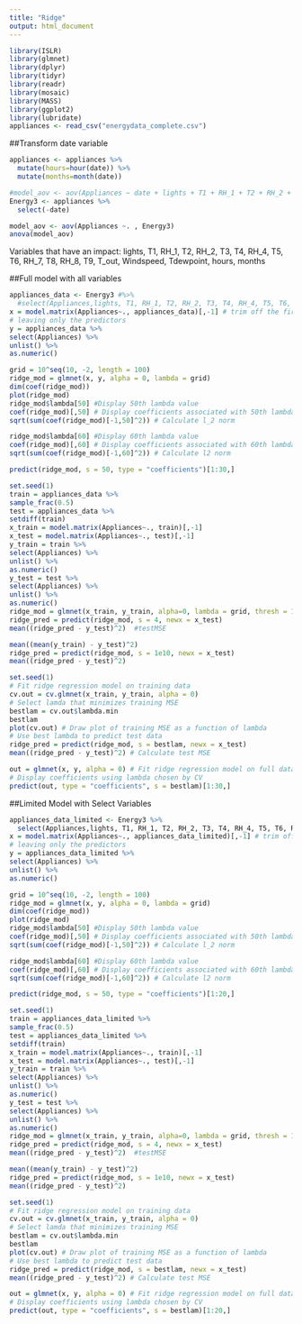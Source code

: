 ```yaml
---
title: "Ridge"
output: html_document
---
```


```r
library(ISLR)
library(glmnet)
library(dplyr)
library(tidyr)
library(readr)
library(mosaic)
library(MASS)
library(ggplot2)
library(lubridate)
appliances <- read_csv("energydata_complete.csv")
```

##Transform date variable

```r
appliances <- appliances %>%
  mutate(hours=hour(date)) %>%
  mutate(months=month(date))
```


```r
#model_aov <- aov(Appliances ~ date + lights + T1 + RH_1 + T2 + RH_2 + T3 + RH_3 + T4 + RH_4 + T5 + RH_5 + T6 + RH_6 + T7 + RH_7 + T8 + RH_8 + T9 + RH_9 + T_out + Press_mm_hg + RH_out + Windspeed + Visibility + Tdewpoint + rv1 + rv2 + hours + months, Energy)
Energy3 <- appliances %>%
  select(-date)

model_aov <- aov(Appliances ~. , Energy3)
anova(model_aov)
```

Variables that have an impact:
lights, T1, RH_1, T2, RH_2, T3, T4, RH_4, T5, T6, RH_7, T8, RH_8, T9, T_out, Windspeed, Tdewpoint, hours, months

##Full model with all variables
```r
appliances_data <- Energy3 #%>%
  #select(Appliances,lights, T1, RH_1, T2, RH_2, T3, T4, RH_4, T5, T6, RH_7, T8, RH_8, T9, T_out, Windspeed, Tdewpoint)
x = model.matrix(Appliances~., appliances_data)[,-1] # trim off the first column
# leaving only the predictors
y = appliances_data %>%
select(Appliances) %>%
unlist() %>%
as.numeric()
```

```r
grid = 10^seq(10, -2, length = 100)
ridge_mod = glmnet(x, y, alpha = 0, lambda = grid)
dim(coef(ridge_mod))
plot(ridge_mod) 
ridge_mod$lambda[50] #Display 50th lambda value
coef(ridge_mod)[,50] # Display coefficients associated with 50th lambda value
sqrt(sum(coef(ridge_mod)[-1,50]^2)) # Calculate l_2 norm
```

```r
ridge_mod$lambda[60] #Display 60th lambda value
coef(ridge_mod)[,60] # Display coefficients associated with 60th lambda value
sqrt(sum(coef(ridge_mod)[-1,60]^2)) # Calculate l2 norm

```

```r
predict(ridge_mod, s = 50, type = "coefficients")[1:30,]
```

```r
set.seed(1)
train = appliances_data %>%
sample_frac(0.5)
test = appliances_data %>%
setdiff(train)
x_train = model.matrix(Appliances~., train)[,-1]
x_test = model.matrix(Appliances~., test)[,-1]
y_train = train %>%
select(Appliances) %>%
unlist() %>%
as.numeric()
y_test = test %>%
select(Appliances) %>%
unlist() %>%
as.numeric()
ridge_mod = glmnet(x_train, y_train, alpha=0, lambda = grid, thresh = 1e-12)
ridge_pred = predict(ridge_mod, s = 4, newx = x_test)
mean((ridge_pred - y_test)^2)  #testMSE
```

```r
mean((mean(y_train) - y_test)^2)
ridge_pred = predict(ridge_mod, s = 1e10, newx = x_test)
mean((ridge_pred - y_test)^2)
```

```r
set.seed(1)
# Fit ridge regression model on training data
cv.out = cv.glmnet(x_train, y_train, alpha = 0)
# Select lamda that minimizes training MSE
bestlam = cv.out$lambda.min
bestlam
plot(cv.out) # Draw plot of training MSE as a function of lambda
# Use best lambda to predict test data
ridge_pred = predict(ridge_mod, s = bestlam, newx = x_test)
mean((ridge_pred - y_test)^2) # Calculate test MSE
```

```r
out = glmnet(x, y, alpha = 0) # Fit ridge regression model on full dataset
# Display coefficients using lambda chosen by CV
predict(out, type = "coefficients", s = bestlam)[1:30,]
```


##Limited Model with Select Variables

```r
appliances_data_limited <- Energy3 %>%
  select(Appliances,lights, T1, RH_1, T2, RH_2, T3, T4, RH_4, T5, T6, RH_7, T8, RH_8, T9, T_out, Windspeed, Tdewpoint, hours, months)
x = model.matrix(Appliances~., appliances_data_limited)[,-1] # trim off the first column
# leaving only the predictors
y = appliances_data_limited %>%
select(Appliances) %>%
unlist() %>%
as.numeric()
```

```r
grid = 10^seq(10, -2, length = 100)
ridge_mod = glmnet(x, y, alpha = 0, lambda = grid)
dim(coef(ridge_mod))
plot(ridge_mod) 
ridge_mod$lambda[50] #Display 50th lambda value
coef(ridge_mod)[,50] # Display coefficients associated with 50th lambda value
sqrt(sum(coef(ridge_mod)[-1,50]^2)) # Calculate l_2 norm
```

```r
ridge_mod$lambda[60] #Display 60th lambda value
coef(ridge_mod)[,60] # Display coefficients associated with 60th lambda value
sqrt(sum(coef(ridge_mod)[-1,60]^2)) # Calculate l2 norm

```

```r
predict(ridge_mod, s = 50, type = "coefficients")[1:20,]
```

```r
set.seed(1)
train = appliances_data_limited %>%
sample_frac(0.5)
test = appliances_data_limited %>%
setdiff(train)
x_train = model.matrix(Appliances~., train)[,-1]
x_test = model.matrix(Appliances~., test)[,-1]
y_train = train %>%
select(Appliances) %>%
unlist() %>%
as.numeric()
y_test = test %>%
select(Appliances) %>%
unlist() %>%
as.numeric()
ridge_mod = glmnet(x_train, y_train, alpha=0, lambda = grid, thresh = 1e-12)
ridge_pred = predict(ridge_mod, s = 4, newx = x_test)
mean((ridge_pred - y_test)^2)  #testMSE
```

```r
mean((mean(y_train) - y_test)^2)
ridge_pred = predict(ridge_mod, s = 1e10, newx = x_test)
mean((ridge_pred - y_test)^2)
```

```r
set.seed(1)
# Fit ridge regression model on training data
cv.out = cv.glmnet(x_train, y_train, alpha = 0)
# Select lamda that minimizes training MSE
bestlam = cv.out$lambda.min
bestlam
plot(cv.out) # Draw plot of training MSE as a function of lambda
# Use best lambda to predict test data
ridge_pred = predict(ridge_mod, s = bestlam, newx = x_test)
mean((ridge_pred - y_test)^2) # Calculate test MSE
```

```r
out = glmnet(x, y, alpha = 0) # Fit ridge regression model on full dataset
# Display coefficients using lambda chosen by CV
predict(out, type = "coefficients", s = bestlam)[1:20,]
```